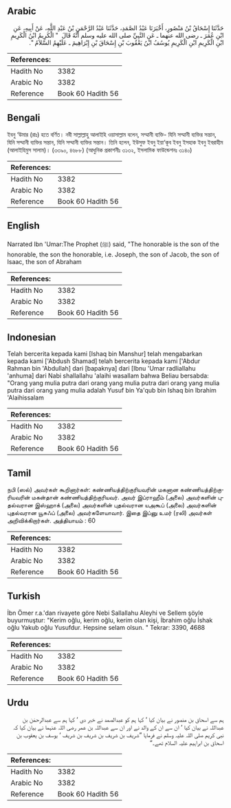 ## Arabic


<div dir="rtl" lang="ar" style={{fontSize:'larger',backgroundColor:'#f8f9fa',padding:20}}>
حَدَّثَنَا إِسْحَاقُ بْنُ مَنْصُورٍ، أَخْبَرَنَا عَبْدُ الصَّمَدِ، حَدَّثَنَا عَبْدُ الرَّحْمَنِ بْنُ عَبْدِ اللَّهِ، عَنْ أَبِيهِ، عَنِ ابْنِ عُمَرَ ـ رضى الله عنهما ـ عَنِ النَّبِيِّ صلى الله عليه وسلم أَنَّهُ قَالَ ‏ "‏ الْكَرِيمُ ابْنُ الْكَرِيمِ ابْنِ الْكَرِيمِ ابْنِ الْكَرِيمِ يُوسُفُ ابْنُ يَعْقُوبَ بْنِ إِسْحَاقَ بْنِ إِبْرَاهِيمَ ـ عَلَيْهِمُ السَّلاَمُ ‏"‏‏.‏
</div>
<div style={{backgroundColor:'#f8f9fa',padding:20, marginBottom: 10}}><table> <thead> <tr> <th>References:</th> <th></th> </tr> </thead> <tbody><tr><td>Hadith No</td><td>3382</td></tr><tr><td>Arabic No</td><td>3382</td></tr><tr><td>Reference</td><td>Book 60 Hadith 56</td></tr></tbody></table></div>

## Bengali


<div dir="ltr" lang="bn" style={{fontSize:'larger',backgroundColor:'#f8f9fa',padding:20}}>
ইবনু ‘উমার (রাঃ) হতে বর্ণিত। নবী সাল্লাল্লাহু আলাইহি ওয়াসাল্লাম বলেন, সম্মানী ব্যক্তি- যিনি সম্মানী ব্যক্তির সন্তান, যিনি সম্মানী ব্যক্তির সন্তান, যিনি সম্মানী ব্যক্তির সন্তান। তিনি হলেন, ইউসুফ ইবনু ইয়া‘কূব ইবনু ইসহাক ইবনু ইবরাহীম (আলাইহিমুস সালাম)। (৩৩৯০, ৪৬৮৮) (আধুনিক প্রকাশনীঃ ৩১৩২, ইসলামিক ফাউন্ডেশনঃ ৩১৪০)
</div>
<div style={{backgroundColor:'#f8f9fa',padding:20, marginBottom: 10}}><table> <thead> <tr> <th>References:</th> <th></th> </tr> </thead> <tbody><tr><td>Hadith No</td><td>3382</td></tr><tr><td>Arabic No</td><td>3382</td></tr><tr><td>Reference</td><td>Book 60 Hadith 56</td></tr></tbody></table></div>

## English


<div dir="ltr" lang="en" style={{fontSize:'larger',backgroundColor:'#f8f9fa',padding:20}}>
Narrated Ibn 'Umar:The Prophet (ﷺ) said, "The honorable is the son of the honorable, the son the honorable, i.e. Joseph, the son of Jacob, the son of Isaac, the son of Abraham
</div>
<div style={{backgroundColor:'#f8f9fa',padding:20, marginBottom: 10}}><table> <thead> <tr> <th>References:</th> <th></th> </tr> </thead> <tbody><tr><td>Hadith No</td><td>3382</td></tr><tr><td>Arabic No</td><td>3382</td></tr><tr><td>Reference</td><td>Book 60 Hadith 56</td></tr></tbody></table></div>

## Indonesian


<div dir="ltr" lang="id" style={{fontSize:'larger',backgroundColor:'#f8f9fa',padding:20}}>
Telah bercerita kepada kami [Ishaq bin Manshur] telah mengabarkan kepada kami ['Abdush Shamad] telah bercerita kepada kami ['Abdur Rahman bin 'Abdullah] dari [bapaknya] dari [Ibnu 'Umar radliallahu 'anhuma] dari Nabi shallallahu 'alaihi wasallam bahwa Beliau bersabda: "Orang yang mulia putra dari orang yang mulia putra dari orang yang mulia putra dari orang yang mulia adalah Yusuf bin Ya'qub bin Ishaq bin Ibrahim 'Alaihissalam
</div>
<div style={{backgroundColor:'#f8f9fa',padding:20, marginBottom: 10}}><table> <thead> <tr> <th>References:</th> <th></th> </tr> </thead> <tbody><tr><td>Hadith No</td><td>3382</td></tr><tr><td>Arabic No</td><td>3382</td></tr><tr><td>Reference</td><td>Book 60 Hadith 56</td></tr></tbody></table></div>

## Tamil


<div dir="ltr" lang="ta" style={{fontSize:'larger',backgroundColor:'#f8f9fa',padding:20}}>
நபி (ஸல்) அவர்கள் கூறினார்கள்: கண்ணியத்திற்குரியவரின் மகனான கண்ணியத்திற்குரியவரின் மகன்தான் கண்ணியத்திற்குரியவர். அவர் இப்ராஹீம் (அலை) அவர்களின் புதல்வரான இஸ்ஹாக் (அலை) அவர்களின் புதல்வரான யஅகூப் (அலை) அவர்களின் புதல்வரான யூசுஃப் (அலை) அவர்களேயாவார். இதை இப்னு உமர் (ரலி) அவர்கள் அறிவிக்கிறார்கள். அத்தியாயம் : 60
</div>
<div style={{backgroundColor:'#f8f9fa',padding:20, marginBottom: 10}}><table> <thead> <tr> <th>References:</th> <th></th> </tr> </thead> <tbody><tr><td>Hadith No</td><td>3382</td></tr><tr><td>Arabic No</td><td>3382</td></tr><tr><td>Reference</td><td>Book 60 Hadith 56</td></tr></tbody></table></div>

## Turkish


<div dir="ltr" lang="tr" style={{fontSize:'larger',backgroundColor:'#f8f9fa',padding:20}}>
İbn Ömer r.a.'dan rivayete göre Nebi Sallallahu Aleyhi ve Sellem şöyle buyurmuştur: "Kerim oğlu, kerim oğlu, kerim olan kişi, İbrahim oğlu İshak oğlu Yakub oğlu Yusufdur. Hepsine selam olsun. " Tekrar: 3390, 4688
</div>
<div style={{backgroundColor:'#f8f9fa',padding:20, marginBottom: 10}}><table> <thead> <tr> <th>References:</th> <th></th> </tr> </thead> <tbody><tr><td>Hadith No</td><td>3382</td></tr><tr><td>Arabic No</td><td>3382</td></tr><tr><td>Reference</td><td>Book 60 Hadith 56</td></tr></tbody></table></div>

## Urdu


<div dir="rtl" lang="ur" style={{fontSize:'larger',backgroundColor:'#f8f9fa',padding:20}}>
ہم سے اسحاق بن منصور نے بیان کیا ‘ کہا ہم کو عبدالصمد نے خبر دی ‘ کہا ہم سے عبدالرحمٰن بن عبداللہ نے بیان کیا ‘ ان سے ان کے والد نے اور ان سے عبداللہ بن عمر رضی اللہ عنہما نے بیان کیا کہ نبی کریم صلی اللہ علیہ وسلم نے فرمایا ”شریف بن شریف بن شریف بن شریف ‘ یوسف بن یعقوب بن اسحاق بن ابراہیم علیہ السلام تھے۔“
</div>
<div style={{backgroundColor:'#f8f9fa',padding:20, marginBottom: 10}}><table> <thead> <tr> <th>References:</th> <th></th> </tr> </thead> <tbody><tr><td>Hadith No</td><td>3382</td></tr><tr><td>Arabic No</td><td>3382</td></tr><tr><td>Reference</td><td>Book 60 Hadith 56</td></tr></tbody></table></div>